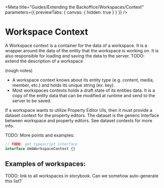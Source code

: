 
<Meta
	title="Guides/Extending the Backoffice/Workspaces/Context"
	parameters={{ previewTabs: { canvas: { hidden: true } } }}
/>

# Workspace Context

A Workspace context is a container for the data of a workspace. It is a wrapper around the data of the entity that the workspace is working on. It is also responsible for loading and saving the data to the server.
TODO: extend the description of a workspace

(rough notes)

- A workspace context knows about its entity type (e.g. content, media, member, etc.) and holds its unique string (ex: key).
- Most workspaces contexts holds a draft state of its entities data. It is a copy of the entity data that can be modified at runtime and send to the server to be saved.

If a workspace wants to utilize Property Editor UIs, then it must provide a dataset context for the property editors. The dataset is the generic interface between workspace and property editors. See dataset contexts for more info.

TODO: More points and examples:

```ts
// TODO: get typescript interface
interface UmbWorkspaceContext {}
```

## Examples of workspaces:

TODO: link to all workspaces in storybook. Can we somehow auto-generate this list?
